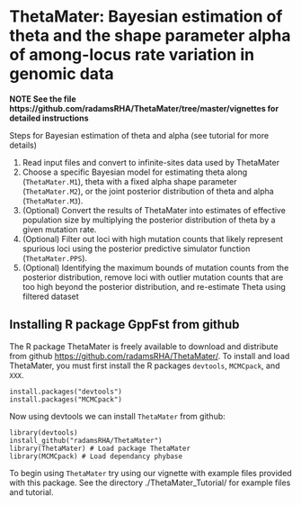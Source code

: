 # ThetaMater: Bayesian estimation of theta and the shape parameter alpha of among-locus rate variation in genomic data
**NOTE See the file https://github.com/radamsRHA/ThetaMater/tree/master/vignettes for detailed instructions**

Steps for Bayesian estimation of theta and alpha (see tutorial for more details)

1. Read input files and convert to infinite-sites data used by ThetaMater 
2. Choose a specific Bayesian model for estimating theta along (`ThetaMater.M1`), theta with a fixed alpha shape parameter (`ThetaMater.M2`), or the joint posterior distribution of theta and alpha (`ThetaMater.M3`).
3. (Optional) Convert the results of ThetaMater into estimates of effective population size by multiplying the posterior distribution of theta by a given mutation rate.
4. (Optional) Filter out loci with high mutation counts that likely represent spurious loci using the posterior predictive simulator function (`ThetaMater.PPS`).
5. (Optional) Identifying the maximum bounds of mutation counts from the posterior distribution, remove loci with outlier mutation counts that are too high beyond the posterior distribution, and re-estimate Theta using filtered dataset

## Installing R package GppFst from github

The R package ThetaMater is freely available to download and distribute from github <https://github.com/radamsRHA/ThetaMater/>. To install and load ThetaMater, you must first install the R packages `devtools`, `MCMCpack`, and `XXX`.

```
install.packages("devtools")
install.packages("MCMCpack")
```
Now using devtools we can install `ThetaMater` from github:

```
library(devtools)
install_github("radamsRHA/ThetaMater")
library(ThetaMater) # Load package ThetaMater
library(MCMCpack) # Load dependancy phybase
```


To begin using `ThetaMater` try using our vignette with example files provided with this package. See the directory ./ThetaMater_Tutorial/ for example files and tutorial. 


